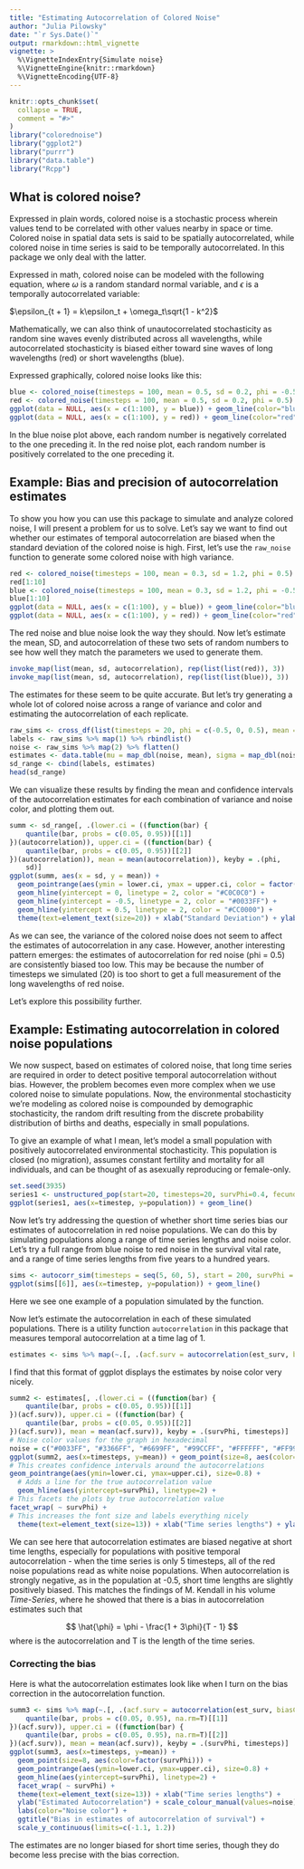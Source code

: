 ```yaml
---
title: "Estimating Autocorrelation of Colored Noise"
author: "Julia Pilowsky"
date: "`r Sys.Date()`"
output: rmarkdown::html_vignette
vignette: >
  %\VignetteIndexEntry{Simulate noise}
  %\VignetteEngine{knitr::rmarkdown}
  %\VignetteEncoding{UTF-8}
---
```


```r
knitr::opts_chunk$set(
  collapse = TRUE,
  comment = "#>"
)
library("colorednoise")
library("ggplot2")
library("purrr")
library("data.table")
library("Rcpp")
```

## What is colored noise? 

Expressed in plain words, colored noise is a stochastic process wherein values tend to be correlated with other values nearby in space or time. Colored noise in spatial data sets is said to be spatially autocorrelated, while colored noise in time series is said to be temporally autocorrelated. In this package we only deal with the latter.

Expressed in math, colored noise can be modeled with the following equation, where $\omega$ is a random standard normal variable, and $\epsilon$ is a temporally autocorrelated variable:

$\epsilon_{t + 1} = k\epsilon_t + \omega_t\sqrt{1 - k^2}$

Mathematically, we can also think of unautocorrelated stochasticity as random sine waves evenly distributed across all wavelengths, while autocorrelated stochasticity is biased either toward sine waves of long wavelengths (red) or short wavelengths (blue).

Expressed graphically, colored noise looks like this:

```r
blue <- colored_noise(timesteps = 100, mean = 0.5, sd = 0.2, phi = -0.5)
red <- colored_noise(timesteps = 100, mean = 0.5, sd = 0.2, phi = 0.5)
ggplot(data = NULL, aes(x = c(1:100), y = blue)) + geom_line(color="blue") + theme_minimal() + theme(axis.title = element_blank()) + ggtitle("Blue Noise")
ggplot(data = NULL, aes(x = c(1:100), y = red)) + geom_line(color="red") + theme_minimal() + theme(axis.title = element_blank()) + ggtitle("Red Noise")
```

In the blue noise plot above, each random number is negatively correlated to the one preceding it. In the red noise plot, each random number is positively correlated to the one preceding it. 

## Example: Bias and precision of autocorrelation estimates

To show you how you can use this package to simulate and analyze colored noise, I will present a problem for us to solve. Let's say we want to find out whether our estimates of temporal autocorrelation are biased when the standard deviation of the colored noise is high. First, let's use the `raw_noise` function to generate some colored noise with high variance.

```r
red <- colored_noise(timesteps = 100, mean = 0.3, sd = 1.2, phi = 0.5)
red[1:10]
blue <- colored_noise(timesteps = 100, mean = 0.3, sd = 1.2, phi = -0.5)
blue[1:10]
ggplot(data = NULL, aes(x = c(1:100), y = blue)) + geom_line(color="blue") + theme_minimal() + theme(axis.title = element_blank()) + ggtitle("Blue Noise")
ggplot(data = NULL, aes(x = c(1:100), y = red)) + geom_line(color="red") + theme_minimal() + theme(axis.title = element_blank()) + ggtitle("Red Noise")
```

The red noise and blue noise look the way they should. Now let's estimate the mean, SD, and autocorrelation of these two sets of random numbers to see how well they match the parameters we used to generate them.

```r
invoke_map(list(mean, sd, autocorrelation), rep(list(list(red)), 3))
invoke_map(list(mean, sd, autocorrelation), rep(list(list(blue)), 3))
```

The estimates for these seem to be quite accurate. But let's try generating a whole lot of colored noise across a range of variance and color and estimating the autocorrelation of each replicate.

```r
raw_sims <- cross_df(list(timesteps = 20, phi = c(-0.5, 0, 0.5), mean = 0.3, sd = c(0.5, 0.7, 0.9, 1.1, 1.3, 1.5))) %>% rerun(.n = 30, pmap(., colored_noise))
labels <- raw_sims %>% map(1) %>% rbindlist()
noise <- raw_sims %>% map(2) %>% flatten()
estimates <- data.table(mu = map_dbl(noise, mean), sigma = map_dbl(noise, sd), autocorrelation = map_dbl(noise, autocorrelation))
sd_range <- cbind(labels, estimates)
head(sd_range)
```

We can visualize these results by finding the mean and confidence intervals of the autocorrelation estimates for each combination of variance and noise color, and plotting them out.

```r
summ <- sd_range[, .(lower.ci = ((function(bar) {
    quantile(bar, probs = c(0.05, 0.95))[[1]]
})(autocorrelation)), upper.ci = ((function(bar) {
    quantile(bar, probs = c(0.05, 0.95))[[2]]
})(autocorrelation)), mean = mean(autocorrelation)), keyby = .(phi, 
    sd)]
ggplot(summ, aes(x = sd, y = mean)) +
  geom_pointrange(aes(ymin = lower.ci, ymax = upper.ci, color = factor(phi)), size = 0.8) + 
  geom_hline(yintercept = 0, linetype = 2, color = "#C0C0C0") +
  geom_hline(yintercept = -0.5, linetype = 2, color = "#0033FF") +
  geom_hline(yintercept = 0.5, linetype = 2, color = "#CC0000") +
  theme(text=element_text(size=20)) + xlab("Standard Deviation") + ylab("Estimated Autocorrelation") + scale_colour_manual(values = c("#0033FF", "#C0C0C0", "#CC0000")) + labs(color="Noise color") + theme_light()
```

As we can see, the variance of the colored noise does not seem to affect the estimates of autocorrelation in any case. However, another interesting pattern emerges: the estimates of autocorrelation for red noise (phi = 0.5) are consistently biased too low. This may be because the number of timesteps we simulated (20) is too short to get a full measurement of the long wavelengths of red noise. 

Let's explore this possibility further.

## Example: Estimating autocorrelation in colored noise populations

We now suspect, based on estimates of colored noise, that long time series are required in order to detect positive temporal autocorrelation without bias. However, the problem becomes even more complex when we use colored noise to simulate populations. Now, the environmental stochasticity we're modeling as colored noise is compounded by demographic stochasticity, the random drift resulting from the discrete probability distribution of births and deaths, especially in small populations.

To give an example of what I mean, let's model a small population with positively autocorrelated environmental stochasticity. This population is closed (no migration), assumes constant fertility and mortality for all individuals, and can be thought of as asexually reproducing or female-only.

```r
set.seed(3935)
series1 <- unstructured_pop(start=20, timesteps=20, survPhi=0.4, fecundPhi=0.4, survMean=0.5, survSd=0.2, fecundMean=1, fecundSd=0.7)
ggplot(series1, aes(x=timestep, y=population)) + geom_line()
```

Now let's try addressing the question of whether short time series bias our estimates of autocorrelation in red noise populations. We can do this by simulating populations along a range of time series lengths and noise color. Let's try a full range from blue noise to red noise in the survival vital rate, and a range of time series lengths from five years to a hundred years.

```r
sims <- autocorr_sim(timesteps = seq(5, 60, 5), start = 200, survPhi = c(-0.5, -0.25, -0.2, -0.1, 0, 0.1, 0.2, 0.25, 0.5), fecundPhi = 0, survMean = 0.4, survSd = 0.05, fecundMean = 1.8, fecundSd = 0.2, replicates = 100)
ggplot(sims[[6]], aes(x=timestep, y=population)) + geom_line()
```

Here we see one example of a population simulated by the function. 

Now let's estimate the autocorrelation in each of these simulated populations. There is a utility function `autocorrelation` in this package that measures temporal autocorrelation at a time lag of 1.

```r
estimates <- sims %>% map(~.[, .(acf.surv = autocorrelation(est_surv, biasCorrection = F)), keyby = .(survPhi, timesteps)]) %>% rbindlist()
```

I find that this format of ggplot displays the estimates by noise color very nicely.

```r
summ2 <- estimates[, .(lower.ci = ((function(bar) {
    quantile(bar, probs = c(0.05, 0.95))[[1]]
})(acf.surv)), upper.ci = ((function(bar) {
    quantile(bar, probs = c(0.05, 0.95))[[2]]
})(acf.surv)), mean = mean(acf.surv)), keyby = .(survPhi, timesteps)]
# Noise color values for the graph in hexadecimal
noise = c("#0033FF", "#3366FF", "#6699FF", "#99CCFF", "#FFFFFF", "#FF9999", "#FF6666","#FF0000", "#CC0000")
ggplot(summ2, aes(x=timesteps, y=mean)) + geom_point(size=8, aes(color=factor(survPhi))) +
# This creates confidence intervals around the autocorrelations  
geom_pointrange(aes(ymin=lower.ci, ymax=upper.ci), size=0.8) + 
  # Adds a line for the true autocorrelation value
  geom_hline(aes(yintercept=survPhi), linetype=2) +
# This facets the plots by true autocorrelation value  
facet_wrap( ~ survPhi) + 
# This increases the font size and labels everything nicely  
  theme(text=element_text(size=13)) + xlab("Time series lengths") + ylab("Estimated Autocorrelation") + scale_colour_manual(values=noise) + labs(color="Noise color") + ggtitle("Bias in estimates of autocorrelation of survival") + scale_y_continuous(limits=c(-1.1, 1.2))
```
We can see here that autocorrelation estimates are biased negative at short time lengths, especially for populations with positive temporal autocorrelation - when the time series is only 5 timesteps, all of the red noise populations read as white noise populations. When autocorrelation is strongly negative, as in the population at -0.5, short time lengths are slightly positively biased. This matches the findings of M. Kendall in his volume *Time-Series*, where he showed that there is a bias in autocorrelation estimates such that

$$ \hat{\phi} = \phi - \frac{1 + 3\phi}{T - 1} $$
where \phi is the autocorrelation and T is the length of the time series.

### Correcting the bias

Here is what the autocorrelation estimates look like when I turn on the bias correction in the autocorrelation function.

```r
summ3 <- sims %>% map(~.[, .(acf.surv = autocorrelation(est_surv, biasCorrection = TRUE)), keyby = .(survPhi, timesteps)]) %>% rbindlist() %>% .[, .(lower.ci = ((function(bar) {
    quantile(bar, probs = c(0.05, 0.95), na.rm=T)[[1]]
})(acf.surv)), upper.ci = ((function(bar) {
    quantile(bar, probs = c(0.05, 0.95), na.rm=T)[[2]]
})(acf.surv)), mean = mean(acf.surv)), keyby = .(survPhi, timesteps)]
ggplot(summ3, aes(x=timesteps, y=mean)) + 
  geom_point(size=8, aes(color=factor(survPhi))) +
  geom_pointrange(aes(ymin=lower.ci, ymax=upper.ci), size=0.8) + 
  geom_hline(aes(yintercept=survPhi), linetype=2) +
  facet_wrap( ~ survPhi) + 
  theme(text=element_text(size=13)) + xlab("Time series lengths") +
  ylab("Estimated Autocorrelation") + scale_colour_manual(values=noise) +
  labs(color="Noise color") + 
  ggtitle("Bias in estimates of autocorrelation of survival") +
  scale_y_continuous(limits=c(-1.1, 1.2))
```
The estimates are no longer biased for short time series, though they do become less precise with the bias correction.
